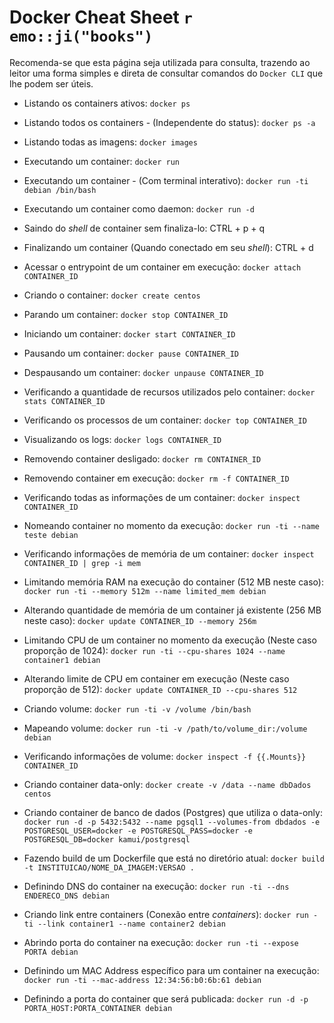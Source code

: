# Docker Cheat Sheet `r emo::ji("books")`

Recomenda-se que esta página seja utilizada para consulta, trazendo ao leitor uma forma simples e direta de consultar comandos do `Docker CLI` que lhe podem ser úteis.

- Listando os containers ativos: `docker ps`

- Listando todos os containers - (Independente do status): `docker ps -a`

- Listando todas as imagens: `docker images`

- Executando um container: `docker run`

- Executando um container - (Com terminal interativo): `docker run -ti debian /bin/bash`

- Executando um container como daemon: `docker run -d`

- Saindo do *shell* de container sem finaliza-lo: CTRL + p + q

- Finalizando um container (Quando conectado em seu *shell*): CTRL + d

- Acessar o entrypoint de um container em execução: `docker attach CONTAINER_ID`

- Criando o container: `docker create centos`

- Parando um container: `docker stop CONTAINER_ID`

- Iniciando um container: `docker start CONTAINER_ID`

- Pausando um container: `docker pause CONTAINER_ID`

- Despausando um container: `docker unpause CONTAINER_ID`

- Verificando a quantidade de recursos utilizados pelo container: `docker stats CONTAINER_ID`

- Verificando os processos de um container: `docker top CONTAINER_ID`

- Visualizando os logs: `docker logs CONTAINER_ID`

- Removendo container desligado: `docker rm CONTAINER_ID`

- Removendo container em execução: `docker rm -f CONTAINER_ID`

- Verificando todas as informações de um container: `docker inspect CONTAINER_ID`

- Nomeando container no momento da execução: `docker run -ti --name teste debian`

- Verificando informações de memória de um container: `docker inspect CONTAINER_ID | grep -i mem`

- Limitando memória RAM na execução do container (512 MB neste caso): `docker run -ti --memory 512m --name limited_mem debian`

- Alterando quantidade de memória de um container já existente (256 MB neste caso): `docker update CONTAINER_ID --memory 256m`

- Limitando CPU de um container no momento da execução (Neste caso proporção de 1024): `docker run -ti --cpu-shares 1024 --name container1 debian`

- Alterando limite de CPU em container em execução (Neste caso proporção de 512): `docker update CONTAINER_ID --cpu-shares 512`

- Criando volume: `docker run -ti -v /volume /bin/bash`

- Mapeando volume: `docker run -ti -v /path/to/volume_dir:/volume debian`

- Verificando informações de volume: `docker inspect -f {{.Mounts}} CONTAINER_ID`

- Criando container data-only: `docker create -v /data --name dbDados centos`

- Criando container de banco de dados (Postgres) que utiliza o data-only: `docker run -d -p 5432:5432 --name pgsql1 --volumes-from dbdados -e POSTGRESQL_USER=docker -e POSTGRESQL_PASS=docker -e POSTGRESQL_DB=docker kamui/postgresql`

- Fazendo build de um Dockerfile que está no diretório atual: `docker build -t INSTITUICAO/NOME_DA_IMAGEM:VERSAO .`

- Definindo DNS do container na execução: `docker run -ti --dns ENDERECO_DNS debian`

- Criando link entre containers (Conexão entre *containers*): `docker run -ti --link container1 --name container2 debian`

- Abrindo porta do container na execução: `docker run -ti --expose PORTA debian`

- Definindo um MAC Address específico para um container na execução: `docker run -ti --mac-address 12:34:56:b0:6b:61 debian`

- Definindo a porta do container que será publicada: `docker run -d -p PORTA_HOST:PORTA_CONTAINER debian`
